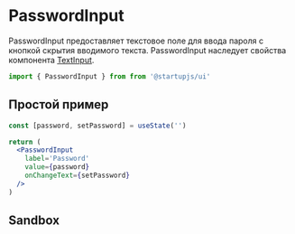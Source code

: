 
# PasswordInput

PasswordInput предоставляет текстовое поле для ввода пароля c кнопкой скрытия вводимого текста.
PasswordInput наследует свойства компонента [TextInput](/docs/components/TextInput).

```jsx
import { PasswordInput } from from '@startupjs/ui'
```

## Простой пример

```jsx example
const [password, setPassword] = useState('')

return (
  <PasswordInput
    label='Password'
    value={password}
    onChangeText={setPassword}
  />
)
```

## Sandbox

<Sandbox Component={PasswordInput} />
